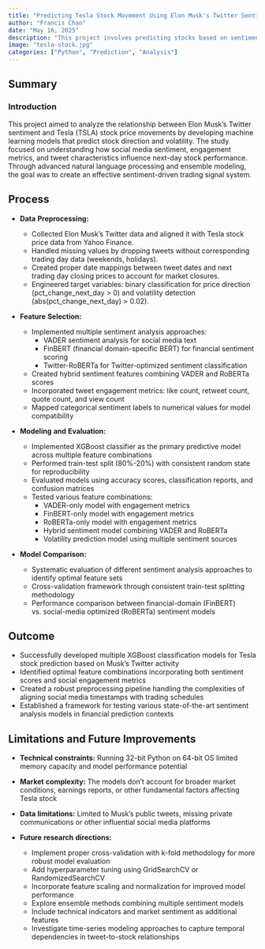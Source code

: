 ```yaml
---
title: "Predicting Tesla Stock Movement Using Elon Musk's Twitter Sentiment: A Multi-Model NLP Approach"
author: "Francis Chan"
date: "May 16, 2025"
description: "This project involves predicting stocks based on sentiment analysis."
image: "tesla-stock.jpg"
categories: ["Python", "Prediction", "Analysis"]
---
```


## Summary

### Introduction

This project aimed to analyze the relationship between Elon Musk's Twitter sentiment and Tesla (TSLA) stock price movements by developing machine learning models that predict stock direction and volatility. The study focused on understanding how social media sentiment, engagement metrics, and tweet characteristics influence next-day stock performance. Through advanced natural language processing and ensemble modeling, the goal was to create an effective sentiment-driven trading signal system.

## Process
-   **Data** **Preprocessing:**

    - Collected Elon Musk's Twitter data and aligned it with Tesla stock price data from Yahoo Finance.
    - Handled missing values by dropping tweets without corresponding trading day data (weekends, holidays).
    - Created proper date mappings between tweet dates and next trading day closing prices to account for market closures.
    - Engineered target variables: binary classification for price direction (pct_change_next_day > 0) and volatility detection (abs(pct_change_next_day) > 0.02).

-   **Feature** **Selection:**

    -   Implemented multiple sentiment analysis approaches:
          - VADER sentiment analysis for social media text
          - FinBERT (financial domain-specific BERT) for financial sentiment scoring
          - Twitter-RoBERTa for Twitter-optimized sentiment classification
    -   Created hybrid sentiment features combining VADER and RoBERTa scores
    -   Incorporated tweet engagement metrics: like count, retweet count, quote count, and view count
    -   Mapped categorical sentiment labels to numerical values for model compatibility

-   **Modeling** **and** **Evaluation:**

    -   Implemented XGBoost classifier as the primary predictive model across multiple feature combinations
    -   Performed train-test split (80%-20%) with consistent random state for reproducibility
    -   Evaluated models using accuracy scores, classification reports, and confusion matrices
    -   Tested various feature combinations:
        -   VADER-only model with engagement metrics
        -   FinBERT-only model with engagement metrics
        -   RoBERTa-only model with engagement metrics
        -   Hybrid sentiment model combining VADER and RoBERTa
        -   Volatility prediction model using multiple sentiment sources
   
-   **Model** **Comparison:**

    -   Systematic evaluation of different sentiment analysis approaches to identify optimal feature sets
    -   Cross-validation framework through consistent train-test splitting methodology
    -   Performance comparison between financial-domain (FinBERT) vs. social-media optimized (RoBERTa) sentiment models

## Outcome

- Successfully developed multiple XGBoost classification models for Tesla stock prediction based on Musk's Twitter activity
- Identified optimal feature combinations incorporating both sentiment scores and social engagement metrics
- Created a robust preprocessing pipeline handling the complexities of aligning social media timestamps with trading schedules
- Established a framework for testing various state-of-the-art sentiment analysis models in financial prediction contexts

## Limitations and Future Improvements
-   **Technical** **constraints:** Running 32-bit Python on 64-bit OS limited memory capacity and model performance potential

-   **Market** **complexity:** The models don't account for broader market conditions, earnings reports, or other fundamental factors affecting Tesla stock

-   **Data** **limitations:** Limited to Musk's public tweets, missing private communications or other influential social media platforms

-  **Future** **research** **directions:**

    - Implement proper cross-validation with k-fold methodology for more robust model evaluation
    - Add hyperparameter tuning using GridSearchCV or RandomizedSearchCV
    - Incorporate feature scaling and normalization for improved model performance
    - Explore ensemble methods combining multiple sentiment models
    - Include technical indicators and market sentiment as additional features
    - Investigate time-series modeling approaches to capture temporal dependencies in tweet-to-stock relationships
    
